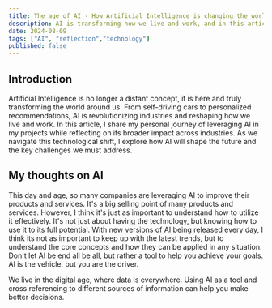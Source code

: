 ```yaml
---
title: The age of AI - How Artificial Intelligence is changing the world
description: AI is transforming how we live and work, and in this article, I share my personal journey of leveraging it in my projects while reflecting on its broader impact across industries. As we navigate this technological shift, I explore how AI will shape the future and the key challenges we must address.
date: 2024-08-09                                                 
tags: ["AI", "reflection","technology"]
published: false
---
```


## Introduction

Artificial Intelligence is no longer a distant concept, it is here and truly transforming the world around us.
From self-driving cars to personalized recommendations, AI is revolutionizing industries and reshaping how we live and work. In this article,
I share my personal journey of leveraging AI in my projects while reflecting on its broader impact across industries.
As we navigate this technological shift, I explore how AI will shape the future and the key challenges we must address.

## My thoughts on AI

This day and age, so many companies are leveraging AI to improve their products and services. It's a big selling point of many products and services.
However, I think it's just as important to understand how to utilize it effectively. It's not just about having the technology, but knowing how to use it to its full potential.
With new versions of AI being released every day, I think its not as important to keep up with the latest trends, but to understand the core concepts and how they can be applied in any situation.
Don't let AI be end all be all, but rather a tool to help you achieve your goals. AI is the vehicle, but you are the driver.

We live in the digital age, where data is everywhere. Using AI as a tool and cross referencing to different sources of information can help you make better decisions.
